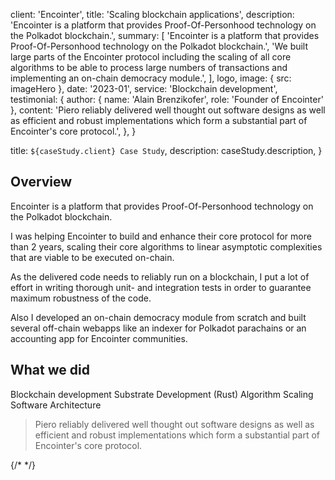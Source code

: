 
  client: 'Encointer',
  title: 'Scaling blockchain applications',
  description:
    'Encointer is a platform that provides Proof-Of-Personhood technology on the Polkadot blockchain.',
  summary: [
    'Encointer is a platform that provides Proof-Of-Personhood technology on the Polkadot blockchain.',
    'We built large parts of the Encointer protocol including the scaling of all core algorithms to be able to process large numbers of transactions and implementing an on-chain democracy module.',
  ],
  logo,
  image: { src: imageHero },
  date: '2023-01',
  service: 'Blockchain development',
  testimonial: {
    author: { name: 'Alain Brenzikofer', role: 'Founder of Encointer' },
    content:
      'Piero reliably delivered well thought out software designs as well as efficient and robust implementations which form a substantial part of Encointer\'s core protocol.',
  },
}

  title: `${caseStudy.client} Case Study`,
  description: caseStudy.description,
}

## Overview

Encointer is a platform that provides Proof-Of-Personhood technology on the Polkadot blockchain.

I was helping Encointer to build and enhance their core protocol for more than 2 years, scaling their core algorithms to linear asymptotic complexities that are viable to be executed on-chain.

As the delivered code needs to reliably run on a blockchain, I put a lot of effort in writing thorough unit- and integration tests in order to guarantee maximum robustness of the code.

Also I developed an on-chain democracy module from scratch and built several off-chain webapps like an indexer for Polkadot parachains or an accounting app for Encointer communities.

## What we did

<TagList>
  <TagListItem>Blockchain development</TagListItem>
  <TagListItem>Substrate Development (Rust)</TagListItem>
  <TagListItem>Algorithm Scaling</TagListItem>
  <TagListItem>Software Architecture</TagListItem>
</TagList>

<Blockquote
  author={{ name: 'Alain Brenzikofer', role: 'Founder of Encointer' }}
  image={{ src: quoteWhite }}
>
Piero reliably delivered well thought out software designs as well as efficient and robust implementations which form a substantial part of Encointer's core protocol.
</Blockquote>

{/* <StatList>
  <StatListItem value="34%" label="Fewer transactions" />
  <StatListItem value="10%" label="Slower transactions" />
  <StatListItem value="1000ms" label="Transaction latency" />
  <StatListItem value="3" label="Active nodes" />
</StatList> */}
